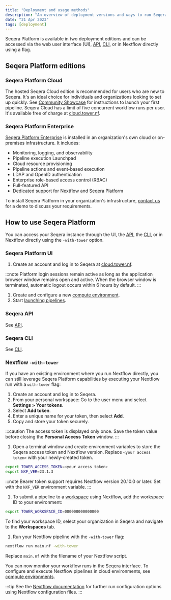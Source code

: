 ```yaml
---
title: "Deployment and usage methods"
description: "An overview of deployment versions and ways to run Seqera Platform."
date: "21 Apr 2023"
tags: [deployment]
---
```


Seqera Platform is available in two deployment editions and can be accessed via the web user interface (UI), [API](../api/overview.mdx), [CLI](../cli/cli.mdx), or in Nextflow directly using a flag.

## Seqera Platform editions

### Seqera Platform Cloud

The hosted Seqera Cloud edition is recommended for users who are new to Seqera. It's an ideal choice for individuals and organizations looking to set up quickly. See [Community Showcase](../getting-started/community-showcase.mdx) for instructions to launch your first pipeline. Seqera Cloud has a limit of five concurrent workflow runs per user. It's available free of charge at [cloud.tower.nf](https://tower.nf/login).

### Seqera Platform Enterprise

[Seqera Platform Enterprise](../enterprise/index.mdx) is installed in an organization's own cloud or on-premises infrastructure. It includes:

- Monitoring, logging, and observability
- Pipeline execution Launchpad
- Cloud resource provisioning
- Pipeline actions and event-based execution
- LDAP and OpenID authentication
- Enterprise role-based access control (RBAC)
- Full-featured API
- Dedicated support for Nextflow and Seqera Platform

To install Seqera Platform in your organization's infrastructure, [contact us](https://cloud.tower.nf/demo/) for a demo to discuss your requirements.

## How to use Seqera Platform

You can access your Seqera instance through the UI, the [API](../api/overview.mdx), the [CLI](../cli/cli.mdx), or in Nextflow directly using the `-with-tower` option.

### Seqera Platform UI

1.  Create an account and log in to Seqera at [cloud.tower.nf](https://cloud.tower.nf).

   :::note
   Platform login sessions remain active as long as the application browser window remains open and active. When the browser window is terminated, automatic logout occurs within 6 hours by default.
   :::

1.  Create and configure a new [compute environment](../compute-envs/overview.mdx).
1.  Start [launching pipelines](../launch/launchpad.mdx).

### Seqera API

See [API](../api/overview.mdx).

### Seqera CLI

See [CLI](../cli/cli.mdx).

### Nextflow `-with-tower`

If you have an existing environment where you run Nextflow directly, you can still leverage Seqera Platform capabilities by executing your Nextflow run with a `with-tower` flag:

1.  Create an account and log in to Seqera.
1.  From your personal workspace: Go to the user menu and select **Settings > Your tokens**.
1.  Select **Add token**.
1.  Enter a unique name for your token, then select **Add**.
1.  Copy and store your token securely.

:::caution
The access token is displayed only once. Save the token value before closing the **Personal Access Token** window.
:::

1.  Open a terminal window and create environment variables to store the Seqera access token and Nextflow version. Replace `<your access token>` with your newly-created token.

   ```bash
   export TOWER_ACCESS_TOKEN=<your access token>
   export NXF_VER=23.1.3
   ```

:::note
Bearer token support requires Nextflow version 20.10.0 or later. Set with the `NXF_VER` environment variable.
:::

1.  To submit a pipeline to a [workspace](../orgs-and-teams/workspace-management.mdx) using Nextflow, add the workspace ID to your environment:

   ```bash
   export TOWER_WORKSPACE_ID=000000000000000
   ```

   To find your workspace ID, select your organization in Seqera and navigate to the **Workspaces** tab.

1.  Run your Nextflow pipeline with the `-with-tower` flag:

   ```bash
   nextflow run main.nf -with-tower
   ```

   Replace `main.nf` with the filename of your Nextflow script.

You can now monitor your workflow runs in the Seqera interface. To configure and execute Nextflow pipelines in cloud environments, see [compute environments](../compute-envs/overview.mdx).

:::tip
See the [Nextflow documentation](https://www.nextflow.io/docs/latest/config.html?highlight=tower#scope-tower) for further run configuration options using Nextflow configuration files.
:::

